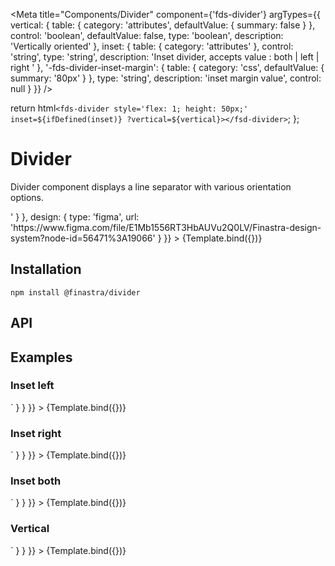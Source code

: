 

<Meta
  title="Components/Divider"
  component={'fds-divider'}
  argTypes={{
    vertical: {
      table: {
        category: 'attributes',
        defaultValue: { summary: false }
      },
      control: 'boolean',
      defaultValue: false,
      type: 'boolean',
      description: 'Vertically oriented'
    },
    inset: {
      table: {
        category: 'attributes'
      },
      control: 'string',
      type: 'string',
      description: 'Inset divider, accepts value : both | left | right '
    },
    '-fds-divider-inset-margin': {
      table: {
        category: 'css',
        defaultValue: { summary: '80px' }
      },
      type: 'string',
      description: 'inset margin value',
      control: null
    }
  }}
/>

  return html`<fds-divider style='flex: 1; height: 50px;' inset=${ifDefined(inset)} ?vertical=${vertical}></fsd-divider>`;
};

# Divider

Divider component displays a line separator with various orientation options.

<Canvas>
  <Story
    name="Default"
    parameters={{
      docs: {
        source: {
          code: '<fds-divider></fds-divider>'
        }
      },
      design: {
        type: 'figma',
        url: 'https://www.figma.com/file/E1Mb1556RT3HbAUVu2Q0LV/Finastra-design-system?node-id=56471%3A19066'
       }
    }}
  >
    {Template.bind({})}
  </Story>
</Canvas>

## Installation

```
npm install @finastra/divider

```

## API

<ArgsTable of="." story="^" />

## Examples

### Inset left

<Canvas>
  <Story
    name="Inset left"
    args={{ inset: 'left' }}
    parameters={{
      docs: {
        source: {
          code: `<fds-divider inset='left'></fds-Divider>`
        }
      }
    }}
  >
    {Template.bind({})}
  </Story>
</Canvas>

### Inset right

<Canvas>
  <Story
    name="Inset right"
    args={{ inset: 'right' }}
    parameters={{
      docs: {
        source: {
          code: `<fds-divider inset='right'></fds-Divider>`
        }
      }
    }}
  >
    {Template.bind({})}
  </Story>
</Canvas>

### Inset both

<Canvas>
  <Story
    name="Inset both"
    args={{ inset: 'both' }}
    parameters={{
      docs: {
        source: {
          code: `<fds-divider inset='both'></fds-Divider>`
        }
      }
    }}
  >
    {Template.bind({})}
  </Story>
</Canvas>

### Vertical

<Canvas>
  <Story
    name="Vertical"
    args={{ vertical: 'true' }}
    parameters={{
      docs: {
        source: {
          code: `<fds-divider vertical></fds-Divider>`
        }
      }
    }}
  >
    {Template.bind({})}
  </Story>
</Canvas>
